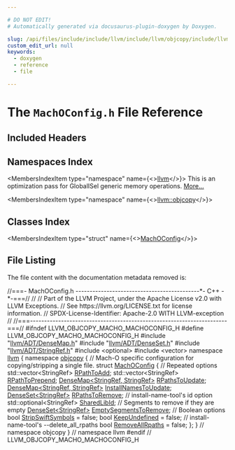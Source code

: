 ```yaml
---

# DO NOT EDIT!
# Automatically generated via docusaurus-plugin-doxygen by Doxygen.

slug: /api/files/include/include/llvm/include/llvm/objcopy/include/llvm/objcopy/macho/machoconfig-h
custom_edit_url: null
keywords:
  - doxygen
  - reference
  - file

---
```





# The `MachOConfig.h` File Reference

<DoxygenPage pluginConfig={pluginConfig}>



## Included Headers

<IncludesList>
<IncludesListItem
  filePath="llvm/ADT/DenseMap.h"
  permalink="/docs/api/files/include/include/llvm/include/llvm/adt/densemap-h"
  isLocal="true" />
<IncludesListItem
  filePath="llvm/ADT/DenseSet.h"
  permalink="/docs/api/files/include/include/llvm/include/llvm/adt/denseset-h"
  isLocal="true" />
<IncludesListItem
  filePath="llvm/ADT/StringRef.h"
  permalink="/docs/api/files/include/include/llvm/include/llvm/adt/stringref-h"
  isLocal="true" />
<IncludesListItem
  filePath="optional"
  permalink=""
  isLocal="false" />
<IncludesListItem
  filePath="vector"
  permalink=""
  isLocal="false" />
</IncludesList>

## Namespaces Index

<MembersIndex>

<MembersIndexItem
  type="namespace"
  name={<><a href="/docs/api/namespaces/llvm">llvm</a></>}>
This is an optimization pass for GlobalISel generic memory operations. <a href="/docs/api/namespaces/llvm/#details">More...</a>
</MembersIndexItem>

<MembersIndexItem
  type="namespace"
  name={<><a href="/docs/api/namespaces/llvm/objcopy">llvm::objcopy</a></>}>
</MembersIndexItem>

</MembersIndex>

## Classes Index

<MembersIndex>

<MembersIndexItem
  type="struct"
  name={<><a href="/docs/api/structs/llvm/objcopy/machoconfig">MachOConfig</a></>}>
</MembersIndexItem>

</MembersIndex>


## File Listing

The file content with the documentation metadata removed is:

<ProgramListing>

<Link id="l00001" /><CodeLine lineNumber="1"><Highlight kind="comment">//===- MachOConfig.h --------------------------------------------&#42;- C++ -&#42;-===//</Highlight><Highlight kind="normal"></Highlight></CodeLine>
<Link id="l00002" /><CodeLine lineNumber="2"><Highlight kind="normal"></Highlight><Highlight kind="comment">//</Highlight><Highlight kind="normal"></Highlight></CodeLine>
<Link id="l00003" /><CodeLine lineNumber="3"><Highlight kind="normal"></Highlight><Highlight kind="comment">// Part of the LLVM Project, under the Apache License v2.0 with LLVM Exceptions.</Highlight><Highlight kind="normal"></Highlight></CodeLine>
<Link id="l00004" /><CodeLine lineNumber="4"><Highlight kind="normal"></Highlight><Highlight kind="comment">// See https://llvm.org/LICENSE.txt for license information.</Highlight><Highlight kind="normal"></Highlight></CodeLine>
<Link id="l00005" /><CodeLine lineNumber="5"><Highlight kind="normal"></Highlight><Highlight kind="comment">// SPDX-License-Identifier: Apache-2.0 WITH LLVM-exception</Highlight><Highlight kind="normal"></Highlight></CodeLine>
<Link id="l00006" /><CodeLine lineNumber="6"><Highlight kind="normal"></Highlight><Highlight kind="comment">//</Highlight><Highlight kind="normal"></Highlight></CodeLine>
<Link id="l00007" /><CodeLine lineNumber="7"><Highlight kind="normal"></Highlight><Highlight kind="comment">//===----------------------------------------------------------------------===//</Highlight><Highlight kind="normal"></Highlight></CodeLine>
<Link id="l00008" /><CodeLine lineNumber="8"><Highlight kind="normal"></Highlight></CodeLine>
<Link id="l00009" /><CodeLine lineNumber="9"><Highlight kind="normal"></Highlight><Highlight kind="preprocessor">#ifndef LLVM&#95;OBJCOPY&#95;MACHO&#95;MACHOCONFIG&#95;H</Highlight><Highlight kind="normal"></Highlight></CodeLine>
<Link id="l00010" /><CodeLine lineNumber="10"><Highlight kind="normal"></Highlight><Highlight kind="preprocessor">#define LLVM&#95;OBJCOPY&#95;MACHO&#95;MACHOCONFIG&#95;H</Highlight><Highlight kind="normal"></Highlight></CodeLine>
<Link id="l00011" /><CodeLine lineNumber="11"><Highlight kind="normal"></Highlight></CodeLine>
<Link id="l00012" /><CodeLine lineNumber="12"><Highlight kind="normal"></Highlight><Highlight kind="preprocessor">#include &quot;<a href="/docs/api/files/include/include/llvm/include/llvm/adt/densemap-h">llvm/ADT/DenseMap.h</a>&quot;</Highlight><Highlight kind="normal"></Highlight></CodeLine>
<Link id="l00013" /><CodeLine lineNumber="13"><Highlight kind="normal"></Highlight><Highlight kind="preprocessor">#include &quot;<a href="/docs/api/files/include/include/llvm/include/llvm/adt/denseset-h">llvm/ADT/DenseSet.h</a>&quot;</Highlight><Highlight kind="normal"></Highlight></CodeLine>
<Link id="l00014" /><CodeLine lineNumber="14"><Highlight kind="normal"></Highlight><Highlight kind="preprocessor">#include &quot;<a href="/docs/api/files/include/include/llvm/include/llvm/adt/stringref-h">llvm/ADT/StringRef.h</a>&quot;</Highlight><Highlight kind="normal"></Highlight></CodeLine>
<Link id="l00015" /><CodeLine lineNumber="15"><Highlight kind="normal"></Highlight><Highlight kind="preprocessor">#include &lt;optional&gt;</Highlight><Highlight kind="normal"></Highlight></CodeLine>
<Link id="l00016" /><CodeLine lineNumber="16"><Highlight kind="normal"></Highlight><Highlight kind="preprocessor">#include &lt;vector&gt;</Highlight><Highlight kind="normal"></Highlight></CodeLine>
<Link id="l00017" /><CodeLine lineNumber="17"><Highlight kind="normal"></Highlight></CodeLine>
<Link id="l00018" /><CodeLine lineNumber="18"><Highlight kind="normal"></Highlight><Highlight kind="keyword">namespace </Highlight><Highlight kind="normal"><a href="/docs/api/namespaces/llvm">llvm</a> &#123;</Highlight></CodeLine>
<Link id="l00019" /><CodeLine lineNumber="19"><Highlight kind="normal"></Highlight><Highlight kind="keyword">namespace </Highlight><Highlight kind="normal"><a href="/docs/api/namespaces/llvm/objcopy">objcopy</a> &#123;</Highlight></CodeLine>
<Link id="l00020" /><CodeLine lineNumber="20"><Highlight kind="normal"></Highlight></CodeLine>
<Link id="l00021" /><CodeLine lineNumber="21"><Highlight kind="normal"></Highlight><Highlight kind="comment">// Mach-O specific configuration for copying/stripping a single file.</Highlight><Highlight kind="normal"></Highlight></CodeLine>
<Link id="l00022" /><CodeLine lineNumber="22" lineLink="/docs/api/structs/llvm/objcopy/machoconfig"><Highlight kind="normal"></Highlight><Highlight kind="keyword">struct </Highlight><Highlight kind="normal"><a href="/docs/api/structs/llvm/objcopy/machoconfig">MachOConfig</a> &#123;</Highlight></CodeLine>
<Link id="l00023" /><CodeLine lineNumber="23"><Highlight kind="normal">  </Highlight><Highlight kind="comment">// Repeated options</Highlight><Highlight kind="normal"></Highlight></CodeLine>
<Link id="l00024" /><CodeLine lineNumber="24" lineLink="/docs/api/structs/llvm/objcopy/machoconfig/#aeaabcf623530c6964340a7fbf1429711"><Highlight kind="normal">  std::vector&lt;StringRef&gt; <a href="/docs/api/structs/llvm/objcopy/machoconfig/#aeaabcf623530c6964340a7fbf1429711">RPathToAdd</a>;</Highlight></CodeLine>
<Link id="l00025" /><CodeLine lineNumber="25" lineLink="/docs/api/structs/llvm/objcopy/machoconfig/#a40a1fde31114835514985bff83320863"><Highlight kind="normal">  std::vector&lt;StringRef&gt; <a href="/docs/api/structs/llvm/objcopy/machoconfig/#a40a1fde31114835514985bff83320863">RPathToPrepend</a>;</Highlight></CodeLine>
<Link id="l00026" /><CodeLine lineNumber="26" lineLink="/docs/api/structs/llvm/objcopy/machoconfig/#ad9f5e6ffb240fdcc1cdfa1aac327fd4b"><Highlight kind="normal">  <a href="/docs/api/classes/llvm/densemap">DenseMap&lt;StringRef, StringRef&gt;</a> <a href="/docs/api/structs/llvm/objcopy/machoconfig/#ad9f5e6ffb240fdcc1cdfa1aac327fd4b">RPathsToUpdate</a>;</Highlight></CodeLine>
<Link id="l00027" /><CodeLine lineNumber="27" lineLink="/docs/api/structs/llvm/objcopy/machoconfig/#a43a835e9dea583015d151fb5bbe8aa2c"><Highlight kind="normal">  <a href="/docs/api/classes/llvm/densemap">DenseMap&lt;StringRef, StringRef&gt;</a> <a href="/docs/api/structs/llvm/objcopy/machoconfig/#a43a835e9dea583015d151fb5bbe8aa2c">InstallNamesToUpdate</a>;</Highlight></CodeLine>
<Link id="l00028" /><CodeLine lineNumber="28" lineLink="/docs/api/structs/llvm/objcopy/machoconfig/#a916f81c0e991f3f0dea3717cae887764"><Highlight kind="normal">  <a href="/docs/api/classes/llvm/denseset">DenseSet&lt;StringRef&gt;</a> <a href="/docs/api/structs/llvm/objcopy/machoconfig/#a916f81c0e991f3f0dea3717cae887764">RPathsToRemove</a>;</Highlight></CodeLine>
<Link id="l00029" /><CodeLine lineNumber="29"><Highlight kind="normal"></Highlight></CodeLine>
<Link id="l00030" /><CodeLine lineNumber="30"><Highlight kind="normal">  </Highlight><Highlight kind="comment">// install-name-tool&#39;s id option</Highlight><Highlight kind="normal"></Highlight></CodeLine>
<Link id="l00031" /><CodeLine lineNumber="31" lineLink="/docs/api/structs/llvm/objcopy/machoconfig/#a8e23bb7046c989748f162eab83122d93"><Highlight kind="normal">  std::optional&lt;StringRef&gt; <a href="/docs/api/structs/llvm/objcopy/machoconfig/#a8e23bb7046c989748f162eab83122d93">SharedLibId</a>;</Highlight></CodeLine>
<Link id="l00032" /><CodeLine lineNumber="32"><Highlight kind="normal"></Highlight></CodeLine>
<Link id="l00033" /><CodeLine lineNumber="33"><Highlight kind="normal">  </Highlight><Highlight kind="comment">// Segments to remove if they are empty</Highlight><Highlight kind="normal"></Highlight></CodeLine>
<Link id="l00034" /><CodeLine lineNumber="34" lineLink="/docs/api/structs/llvm/objcopy/machoconfig/#a8fa1caf761d4acd4745c4eb38040cfda"><Highlight kind="normal">  <a href="/docs/api/classes/llvm/denseset">DenseSet&lt;StringRef&gt;</a> <a href="/docs/api/structs/llvm/objcopy/machoconfig/#a8fa1caf761d4acd4745c4eb38040cfda">EmptySegmentsToRemove</a>;</Highlight></CodeLine>
<Link id="l00035" /><CodeLine lineNumber="35"><Highlight kind="normal"></Highlight></CodeLine>
<Link id="l00036" /><CodeLine lineNumber="36"><Highlight kind="normal">  </Highlight><Highlight kind="comment">// Boolean options</Highlight><Highlight kind="normal"></Highlight></CodeLine>
<Link id="l00037" /><CodeLine lineNumber="37" lineLink="/docs/api/structs/llvm/objcopy/machoconfig/#adc7cdb19bae50c7c3ed42b1a2e34525c"><Highlight kind="normal">  </Highlight><Highlight kind="keywordtype">bool</Highlight><Highlight kind="normal"> <a href="/docs/api/structs/llvm/objcopy/machoconfig/#adc7cdb19bae50c7c3ed42b1a2e34525c">StripSwiftSymbols</a> = </Highlight><Highlight kind="keyword">false</Highlight><Highlight kind="normal">;</Highlight></CodeLine>
<Link id="l00038" /><CodeLine lineNumber="38" lineLink="/docs/api/structs/llvm/objcopy/machoconfig/#af941dc09de3a437e11895a41b8de23f5"><Highlight kind="normal">  </Highlight><Highlight kind="keywordtype">bool</Highlight><Highlight kind="normal"> <a href="/docs/api/structs/llvm/objcopy/machoconfig/#af941dc09de3a437e11895a41b8de23f5">KeepUndefined</a> = </Highlight><Highlight kind="keyword">false</Highlight><Highlight kind="normal">;</Highlight></CodeLine>
<Link id="l00039" /><CodeLine lineNumber="39"><Highlight kind="normal"></Highlight></CodeLine>
<Link id="l00040" /><CodeLine lineNumber="40"><Highlight kind="normal">  </Highlight><Highlight kind="comment">// install-name-tool&#39;s --delete&#95;all&#95;rpaths</Highlight><Highlight kind="normal"></Highlight></CodeLine>
<Link id="l00041" /><CodeLine lineNumber="41" lineLink="/docs/api/structs/llvm/objcopy/machoconfig/#ab25866653b367bec23cf05ef587b4051"><Highlight kind="normal">  </Highlight><Highlight kind="keywordtype">bool</Highlight><Highlight kind="normal"> <a href="/docs/api/structs/llvm/objcopy/machoconfig/#ab25866653b367bec23cf05ef587b4051">RemoveAllRpaths</a> = </Highlight><Highlight kind="keyword">false</Highlight><Highlight kind="normal">;</Highlight></CodeLine>
<Link id="l00042" /><CodeLine lineNumber="42"><Highlight kind="normal">&#125;;</Highlight></CodeLine>
<Link id="l00043" /><CodeLine lineNumber="43"><Highlight kind="normal"></Highlight></CodeLine>
<Link id="l00044" /><CodeLine lineNumber="44"><Highlight kind="normal">&#125; </Highlight><Highlight kind="comment">// namespace objcopy</Highlight><Highlight kind="normal"></Highlight></CodeLine>
<Link id="l00045" /><CodeLine lineNumber="45"><Highlight kind="normal">&#125; </Highlight><Highlight kind="comment">// namespace llvm</Highlight><Highlight kind="normal"></Highlight></CodeLine>
<Link id="l00046" /><CodeLine lineNumber="46"><Highlight kind="normal"></Highlight></CodeLine>
<Link id="l00047" /><CodeLine lineNumber="47"><Highlight kind="normal"></Highlight><Highlight kind="preprocessor">#endif </Highlight><Highlight kind="comment">// LLVM&#95;OBJCOPY&#95;MACHO&#95;MACHOCONFIG&#95;H</Highlight><Highlight kind="normal"></Highlight></CodeLine>

</ProgramListing>


</DoxygenPage>
